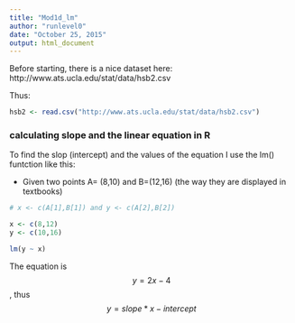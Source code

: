 ```yaml
---
title: "Mod1d_lm"
author: "runlevel0"
date: "October 25, 2015"
output: html_document
---
```


Before starting, there is a nice dataset here: http://www.ats.ucla.edu/stat/data/hsb2.csv

Thus: 

```r

hsb2 <- read.csv("http://www.ats.ucla.edu/stat/data/hsb2.csv")
```

### calculating slope and the linear equation in R

To find the slop (intercept) and the values of the equation I use the lm() funtction like this: 

- Given two points A= (8,10) and B=(12,16) (the way they are displayed in textbooks)

```r
# x <- c(A[1],B[1]) and y <- c(A[2],B[2])

x <- c(8,12)
y <- c(10,16)

lm(y ~ x)

```

The equation is $$y=2x-4$$, thus  $$y= slope*x-intercept $$

